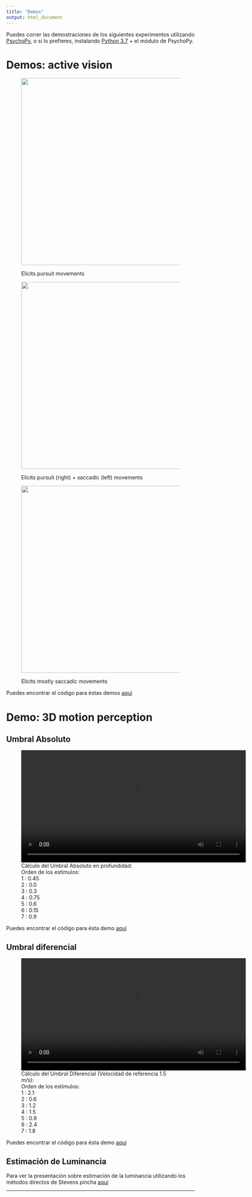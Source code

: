 ```yaml
---
title: "Demos"
output: html_document
---
```


Puedes correr las demostraciones de los siguientes experimentos utilizando [PsychoPy](https://www.psychopy.org/download.html), o si lo prefieres, instalando [Python 3.7](https://www.python.org/downloads/) + el módulo de PsychoPy.

# Demos: active vision

<figure>
<p><img src="demos/Pursuit.gif" width="500px"> 
<figcaption>Elicits pursuit movements</figcaption>
</figure>

<figure>
<p><img src="demos/Sacc_1.gif" width="500px"> 
<figcaption>Elicits pursuit (right) + saccadic (left) movements</figcaption>
</figure>

<figure>
<p><img src="demos/Sacc_2.gif" width="500px"> 
<figcaption>Elicits mostly saccadic movements</figcaption>
</figure>

Puedes encontrar el código para éstas demos [aquí](./demos/circle.py)


# Demo: 3D motion perception

## Umbral Absoluto

<figure>
<video width="600px"controls>
  <source src="demos/3D_Motion_UA.mp4" type="video/mp4">
</video>
<figcaption>Cálculo del Umbral Absoluto en profundidad:
<br>Orden de los estímulos:
<br>1 : 0.45
<br>2 : 0.0
<br>3 : 0.3
<br>4 : 0.75
<br>5 : 0.6
<br>6 : 0.15
<br>7 : 0.9
</figcaption>
</figure>

Puedes encontrar el código para ésta demo [aquí](./demos/3D_Motion_UA.zip)


## Umbral diferencial

<figure>
<video width="600px"controls>
  <source src="demos/3D_Motion_UD.mp4" type="video/mp4">
</video>
<figcaption>Cálculo del Umbral Diferencial (Velocidad de referencia 1.5 m/s):
<br>Orden de los estímulos:
<br>1 : 2.1
<br>2 : 0.6
<br>3 : 1.2
<br>4 : 1.5
<br>5 : 0.9
<br>6 : 2.4
<br>7 : 1.8
</figcaption>
</figure>

Puedes encontrar el código para ésta demo [aquí](./demos/3D_Motion_UD.zip)


## Estimación de Luminancia

Para ver la presentación sobre estimación de la luminancia utilizando los métodos directos de Stevens pincha [aquí](./P3_files/Luminance_Estimation.html)

---
